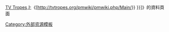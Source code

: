 [[TV Tropes]]上《[http://tvtropes.org/pmwiki/pmwiki.php/Main/{{{1|{{PAGENAME}}}}} {{{2|{{PAGENAME}}}}}]》的資料頁面{{en icon}}<noinclude>
[[Category:外部资源模板]]
</noinclude>